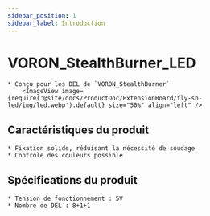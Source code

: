 ```yaml
---
sidebar_position: 1
sidebar_label: Introduction
---
```


# VORON_StealthBurner_LED

    * Conçu pour les DEL de `VORON_StealthBurner`
        <ImageView image={require('@site/docs/ProductDoc/ExtensionBoard/fly-sb-led/img/led.webp').default} size="50%" align="left" />

## Caractéristiques du produit

    * Fixation solide, réduisant la nécessité de soudage
    * Contrôle des couleurs possible

## Spécifications du produit

    * Tension de fonctionnement : 5V
    * Nombre de DEL : 8+1+1
